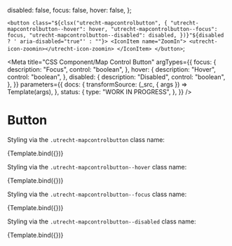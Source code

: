 <!--
@license EUPL-1.2
Copyright (c) 2021 Gemeente Utrecht
Copyright (c) 2021 Robbert Broersma
-->



  disabled: false,
  focus: false,
  hover: false,
};

  `<button class="${clsx("utrecht-mapcontrolbutton", {
    "utrecht-mapcontrolbutton--hover": hover,
    "utrecht-mapcontrolbutton--focus": focus,
    "utrecht-mapcontrolbutton--disabled": disabled,
  })}"${disabled ? ' aria-disabled="true"' : ""}>
       <IconItem name="ZoomIn">
    <utrecht-icon-zoomin></utrecht-icon-zoomin>
  </IconItem>
  </button>`;

<Meta
  title="CSS Component/Map Control Button"
  argTypes={{
    focus: {
      description: "Focus",
      control: "boolean",
    },
    hover: {
      description: "Hover",
      control: "boolean",
    },
    disabled: {
      description: "Disabled",
      control: "boolean",
    },
  }}
  parameters={{
    docs: {
      transformSource: (_src, { args }) => Template(args),
    },
    status: {
      type: "WORK IN PROGRESS",
    },
  }}
/>

# Button

Styling via the `.utrecht-mapcontrolbutton` class name:

<Canvas>
  <Story
    name="Map Control Button"
    args={{
      ...defaultArgs,
    }}
  >
    {Template.bind({})}
  </Story>
</Canvas>

<ArgsTable story="Map Control Button" />

Styling via the `.utrecht-mapcontrolbutton--hover` class name:

<Canvas>
  <Story
    name="Map Control Button hover"
    args={{ hover: true }}
    parameters={{
      docs: {
        source: {
          state: "closed",
        },
      },
    }}
  >
    {Template.bind({})}
  </Story>
</Canvas>

Styling via the `.utrecht-mapcontrolbutton--focus` class name:

<Canvas>
  <Story
    name="Map Control Button focus"
    args={{ focus: true }}
    parameters={{
      docs: {
        source: {
          state: "closed",
        },
      },
    }}
  >
    {Template.bind({})}
  </Story>
</Canvas>

Styling via the `.utrecht-mapcontrolbutton--disabled` class name:

<Canvas>
  <Story
    name="Map Control Button disabled"
    args={{ disabled: true }}
    parameters={{
      docs: {
        source: {
          state: "closed",
        },
      },
    }}
  >
    {Template.bind({})}
  </Story>
</Canvas>
